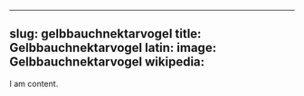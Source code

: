 
---
slug: gelbbauchnektarvogel
title: Gelbbauchnektarvogel
latin:
image: Gelbbauchnektarvogel
wikipedia: 
---

I am content.
